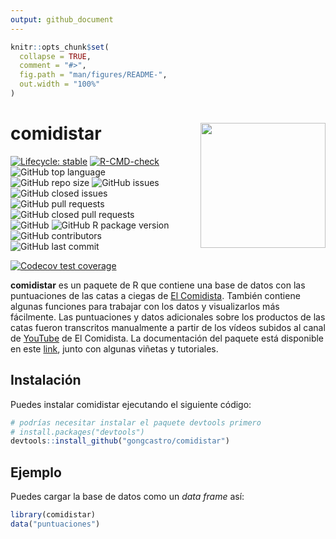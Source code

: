 ---
output: github_document
---

<!-- README.md is generated from README.Rmd. Please edit that file -->

```{r, include = FALSE}
knitr::opts_chunk$set(
  collapse = TRUE,
  comment = "#>",
  fig.path = "man/figures/README-",
  out.width = "100%"
)
```

# comidistar <img src='man/figures/logo.png' align="right" style="float:right; height:200px; margin-left:10%;"/>

<!-- badges: start -->
[![Lifecycle: stable](https://img.shields.io/badge/lifecycle-stable-brightgreen.svg)](https://lifecycle.r-lib.org/articles/stages.html#stable)
[![R-CMD-check](https://github.com/gongcastro/comidistar/workflows/R-CMD-check/badge.svg)](https://github.com/gongcastro/comidistar/actions)
![GitHub top language](https://img.shields.io/github/languages/top/gongcastro/comidistar)
![GitHub repo size](https://img.shields.io/github/repo-size/gongcastro/comidistar)
![GitHub issues](https://img.shields.io/github/issues/gongcastro/comidistar)
![GitHub closed issues](https://img.shields.io/github/issues-closed/gongcastro/comidistar)
![GitHub pull requests](https://img.shields.io/github/issues-pr/gongcastro/comidistar)
![GitHub closed pull requests](https://img.shields.io/github/issues-pr-closed/gongcastro/comidistar)
![GitHub](https://img.shields.io/github/license/gongcastro/comidistar)
![GitHub R package version](https://img.shields.io/github/r-package/v/gongcastro/comidistar)
![GitHub contributors](https://img.shields.io/github/contributors/gongcastro/comidistar)
![GitHub last commit](https://img.shields.io/github/last-commit/gongcastro/comidistar)

[![Codecov test coverage](https://codecov.io/gh/gongcastro/comidistar/branch/master/graph/badge.svg)](https://codecov.io/gh/gongcastro/comidistar?branch=master)
<!-- badges: end -->

**comidistar** es un paquete de R que contiene una base de datos con las puntuaciones de las catas a ciegas de [El Comidista](https://elcomidista.elpais.com/). También contiene algunas funciones para trabajar con los datos y visualizarlos más fácilmente. Las puntuaciones y datos adicionales sobre los productos de las catas fueron transcritos manualmente a partir de los vídeos subidos al canal de [YouTube](https://www.youtube.com/channel/UCoIJrrwXy_mlr1WkC4vaTnA) de El Comidista. La documentación del paquete está disponible en este [link](https://gongcastro.github.io/comidistar/), junto con algunas viñetas y tutoriales.

## Instalación

Puedes instalar comidistar ejecutando el siguiente código:

```r
# podrías necesitar instalar el paquete devtools primero
# install.packages("devtools")
devtools::install_github("gongcastro/comidistar")
```

## Ejemplo

Puedes cargar la base de datos como un *data frame* así:

```{r example}
library(comidistar)
data("puntuaciones")
```

